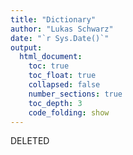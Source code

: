 ```yaml
---
title: "Dictionary"
author: "Lukas Schwarz"
date: "`r Sys.Date()`"
output: 
  html_document:
    toc: true
    toc_float: true
    collapsed: false
    number_sections: true
    toc_depth: 3
    code_folding: show
---
```


DELETED